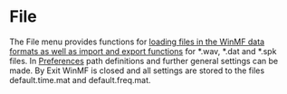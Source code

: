 # File

The File menu provides functions for [loading files in the WinMF data formats as well as import and export functions](/en/help/file/loadsaveimportexport) for *.wav, *.dat and *.spk files. In [Preferences](/en/help/file/preferences) path definitions and further general settings can be made. By Exit WinMF is closed and all settings are stored to the files default.time.mat and default.freq.mat.
